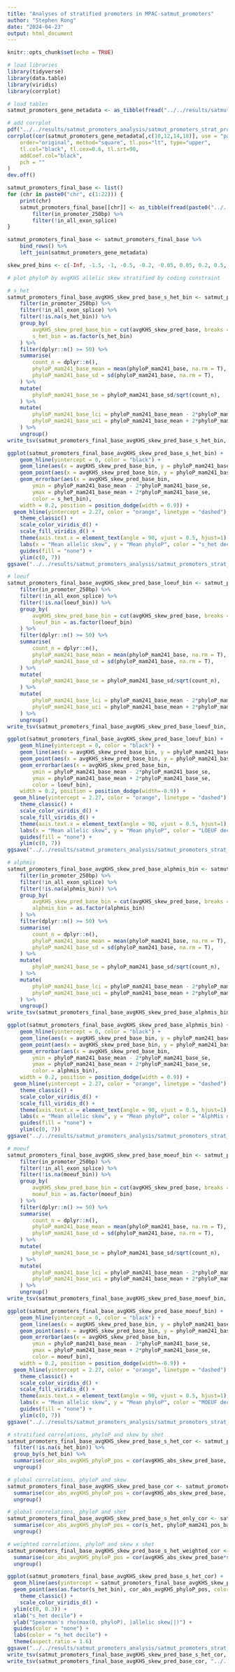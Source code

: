 ```yaml
---
title: "Analyses of stratified promoters in MPAC-satmut_promoters"
author: "Stephen Rong"
date: "2024-04-23"
output: html_document
---
```


```r
knitr::opts_chunk$set(echo = TRUE)
```

```r
# load libraries
library(tidyverse)
library(data.table)
library(viridis)
library(corrplot)

# load tables
satmut_promoters_gene_metadata <- as_tibble(fread("../../results/satmut_promoters_preprocess/satmut_promoters_gene_metadata/satmut_promoters_gene_metadata.txt.gz"))

# add corrplot
pdf("../../results/satmut_promoters_analysis/satmut_promoters_strat_promoters/gene_constraint_measures_correlation_plot.pdf", height=3, width=3)
corrplot(cor(satmut_promoters_gene_metadata[,c(10,12,14,18)], use = "pairwise.complete.obs"), 
	order="original", method="square", tl.pos="lt", type="upper", 
	tl.col="black", tl.cex=0.6, tl.srt=90, 
	addCoef.col="black",
	pch = ""
)
dev.off()

satmut_promoters_final_base <- list()
for (chr in paste0("chr", c(1:22))) {
	print(chr)
	satmut_promoters_final_base[[chr]] <- as_tibble(fread(paste0("../../results/satmut_promoters_preprocess/satmut_promoters_final_base/satmut_promoters_final_base_", chr, ".txt.gz"))) %>% 
		filter(in_promoter_250bp) %>% 
		filter(!in_all_exon_splice)
}

satmut_promoters_final_base <- satmut_promoters_final_base %>% 
	bind_rows() %>% 
	left_join(satmut_promoters_gene_metadata)

skew_pred_bins <- c(-Inf, -1.5, -1, -0.5, -0.2, -0.05, 0.05, 0.2, 0.5, 1, 1.5, Inf)
```

```r
# plot phyloP by avgKHS allelic skew stratified by coding constraint

# s_het
satmut_promoters_final_base_avgKHS_skew_pred_base_s_het_bin <- satmut_promoters_final_base %>% 
	filter(in_promoter_250bp) %>% 
	filter(!in_all_exon_splice) %>% 
	filter(!is.na(s_het_bin)) %>% 
	group_by(
		avgKHS_skew_pred_base_bin = cut(avgKHS_skew_pred_base, breaks = skew_pred_bins), 
		s_het_bin = as.factor(s_het_bin)
	) %>% 
	filter(dplyr::n() >= 50) %>% 
	summarise(
		count_n = dplyr::n(), 
		phyloP_mam241_base_mean = mean(phyloP_mam241_base, na.rm = T), 
		phyloP_mam241_base_sd = sd(phyloP_mam241_base, na.rm = T), 
	) %>% 
	mutate(
		phyloP_mam241_base_se = phyloP_mam241_base_sd/sqrt(count_n),
	) %>% 
	mutate(
		phyloP_mam241_base_lci = phyloP_mam241_base_mean - 2*phyloP_mam241_base_se,
		phyloP_mam241_base_uci = phyloP_mam241_base_mean + 2*phyloP_mam241_base_se
	) %>% 
	ungroup()
write_tsv(satmut_promoters_final_base_avgKHS_skew_pred_base_s_het_bin, "../../results/satmut_promoters_analysis/satmut_promoters_strat_promoters/satmut_promoters_final_base_avgKHS_skew_pred_base_s_het_bin.txt")

ggplot(satmut_promoters_final_base_avgKHS_skew_pred_base_s_het_bin) + 
	geom_hline(yintercept = 0, color = "black") + 
	geom_line(aes(x = avgKHS_skew_pred_base_bin, y = phyloP_mam241_base_mean, color = s_het_bin, group = s_het_bin), position = position_dodge(width = 0.9), alpha = 0.3) + 
	geom_point(aes(x = avgKHS_skew_pred_base_bin, y = phyloP_mam241_base_mean, color = s_het_bin), position = position_dodge(width = 0.9)) + 
	geom_errorbar(aes(x = avgKHS_skew_pred_base_bin, 
		ymin = phyloP_mam241_base_mean - 2*phyloP_mam241_base_se, 
		ymax = phyloP_mam241_base_mean + 2*phyloP_mam241_base_se, 
		color = s_het_bin), 
	width = 0.2, position = position_dodge(width = 0.9)) + 
  geom_hline(yintercept = 2.27, color = "orange", linetype = "dashed") + 
	theme_classic() + 
	scale_color_viridis_d() + 
	scale_fill_viridis_d() + 
	theme(axis.text.x = element_text(angle = 90, vjust = 0.5, hjust=1), axis.line.x = element_blank()) +	 
	labs(x = "Mean allelic skew", y = "Mean phyloP", color = "s_het decile") + 
	guides(fill = "none") + 
	ylim(c(0, 7))
ggsave("../../results/satmut_promoters_analysis/satmut_promoters_strat_promoters/satmut_promoters_final_base_avgKHS_skew_pred_base_s_het_bin.pdf")

# loeuf
satmut_promoters_final_base_avgKHS_skew_pred_base_loeuf_bin <- satmut_promoters_final_base %>% 
	filter(in_promoter_250bp) %>% 
	filter(!in_all_exon_splice) %>% 
	filter(!is.na(loeuf_bin)) %>% 
	group_by(
		avgKHS_skew_pred_base_bin = cut(avgKHS_skew_pred_base, breaks = skew_pred_bins), 
		loeuf_bin = as.factor(loeuf_bin)
	) %>% 
	filter(dplyr::n() >= 50) %>% 
	summarise(
		count_n = dplyr::n(), 
		phyloP_mam241_base_mean = mean(phyloP_mam241_base, na.rm = T), 
		phyloP_mam241_base_sd = sd(phyloP_mam241_base, na.rm = T), 
	) %>% 
	mutate(
		phyloP_mam241_base_se = phyloP_mam241_base_sd/sqrt(count_n),
	) %>% 
	mutate(
		phyloP_mam241_base_lci = phyloP_mam241_base_mean - 2*phyloP_mam241_base_se,
		phyloP_mam241_base_uci = phyloP_mam241_base_mean + 2*phyloP_mam241_base_se
	) %>% 
	ungroup()
write_tsv(satmut_promoters_final_base_avgKHS_skew_pred_base_loeuf_bin, "../../results/satmut_promoters_analysis/satmut_promoters_strat_promoters/satmut_promoters_final_base_avgKHS_skew_pred_base_loeuf_bin.txt")

ggplot(satmut_promoters_final_base_avgKHS_skew_pred_base_loeuf_bin) + 
	geom_hline(yintercept = 0, color = "black") + 
	geom_line(aes(x = avgKHS_skew_pred_base_bin, y = phyloP_mam241_base_mean, color = loeuf_bin, group = loeuf_bin), position = position_dodge(width = -0.9), alpha = 0.3) + 
	geom_point(aes(x = avgKHS_skew_pred_base_bin, y = phyloP_mam241_base_mean, color = loeuf_bin), position = position_dodge(width=-0.9)) + 
	geom_errorbar(aes(x = avgKHS_skew_pred_base_bin, 
		ymin = phyloP_mam241_base_mean - 2*phyloP_mam241_base_se, 
		ymax = phyloP_mam241_base_mean + 2*phyloP_mam241_base_se, 
		color = loeuf_bin), 
	width = 0.2, position = position_dodge(width=-0.9)) + 
  geom_hline(yintercept = 2.27, color = "orange", linetype = "dashed") + 
	theme_classic() + 
	scale_color_viridis_d() + 
	scale_fill_viridis_d() + 
	theme(axis.text.x = element_text(angle = 90, vjust = 0.5, hjust=1), axis.line.x = element_blank()) +	 
	labs(x = "Mean allelic skew", y = "Mean phyloP", color = "LOEUF decile") + 
	guides(fill = "none") + 
	ylim(c(0, 7))
ggsave("../../results/satmut_promoters_analysis/satmut_promoters_strat_promoters/satmut_promoters_final_base_avgKHS_skew_pred_base_loeuf_bin.pdf")

# alphmis
satmut_promoters_final_base_avgKHS_skew_pred_base_alphmis_bin <- satmut_promoters_final_base %>% 
	filter(in_promoter_250bp) %>% 
	filter(!in_all_exon_splice) %>% 
	filter(!is.na(alphmis_bin)) %>% 
	group_by(
		avgKHS_skew_pred_base_bin = cut(avgKHS_skew_pred_base, breaks = skew_pred_bins), 
		alphmis_bin = as.factor(alphmis_bin)
	) %>% 
	filter(dplyr::n() >= 50) %>% 
	summarise(
		count_n = dplyr::n(), 
		phyloP_mam241_base_mean = mean(phyloP_mam241_base, na.rm = T), 
		phyloP_mam241_base_sd = sd(phyloP_mam241_base, na.rm = T), 
	) %>% 
	mutate(
		phyloP_mam241_base_se = phyloP_mam241_base_sd/sqrt(count_n),
	) %>% 
	mutate(
		phyloP_mam241_base_lci = phyloP_mam241_base_mean - 2*phyloP_mam241_base_se,
		phyloP_mam241_base_uci = phyloP_mam241_base_mean + 2*phyloP_mam241_base_se
	) %>% 
	ungroup()
write_tsv(satmut_promoters_final_base_avgKHS_skew_pred_base_alphmis_bin, "../../results/satmut_promoters_analysis/satmut_promoters_strat_promoters/satmut_promoters_final_base_avgKHS_skew_pred_base_alphmis_bin.txt")

ggplot(satmut_promoters_final_base_avgKHS_skew_pred_base_alphmis_bin) + 
	geom_hline(yintercept = 0, color = "black") + 
	geom_line(aes(x = avgKHS_skew_pred_base_bin, y = phyloP_mam241_base_mean, color = alphmis_bin, group = alphmis_bin), position = position_dodge(width = 0.9), alpha = 0.3) + 
	geom_point(aes(x = avgKHS_skew_pred_base_bin, y = phyloP_mam241_base_mean, color = alphmis_bin), position = position_dodge(width = 0.9)) + 
	geom_errorbar(aes(x = avgKHS_skew_pred_base_bin, 
		ymin = phyloP_mam241_base_mean - 2*phyloP_mam241_base_se, 
		ymax = phyloP_mam241_base_mean + 2*phyloP_mam241_base_se, 
		color = alphmis_bin), 
	width = 0.2, position = position_dodge(width = 0.9)) + 
  geom_hline(yintercept = 2.27, color = "orange", linetype = "dashed") + 
	theme_classic() + 
	scale_color_viridis_d() + 
	scale_fill_viridis_d() + 
	theme(axis.text.x = element_text(angle = 90, vjust = 0.5, hjust=1), axis.line.x = element_blank()) +	 
	labs(x = "Mean allelic skew", y = "Mean phyloP", color = "AlphMis decile") + 
	guides(fill = "none") + 
	ylim(c(0, 7))
ggsave("../../results/satmut_promoters_analysis/satmut_promoters_strat_promoters/satmut_promoters_final_base_avgKHS_skew_pred_base_alphmis_bin.pdf")

# moeuf
satmut_promoters_final_base_avgKHS_skew_pred_base_moeuf_bin <- satmut_promoters_final_base %>% 
	filter(in_promoter_250bp) %>% 
	filter(!in_all_exon_splice) %>% 
	filter(!is.na(moeuf_bin)) %>% 
	group_by(
		avgKHS_skew_pred_base_bin = cut(avgKHS_skew_pred_base, breaks = skew_pred_bins), 
		moeuf_bin = as.factor(moeuf_bin)
	) %>% 
	filter(dplyr::n() >= 50) %>% 
	summarise(
		count_n = dplyr::n(), 
		phyloP_mam241_base_mean = mean(phyloP_mam241_base, na.rm = T), 
		phyloP_mam241_base_sd = sd(phyloP_mam241_base, na.rm = T), 
	) %>% 
	mutate(
		phyloP_mam241_base_se = phyloP_mam241_base_sd/sqrt(count_n),
	) %>% 
	mutate(
		phyloP_mam241_base_lci = phyloP_mam241_base_mean - 2*phyloP_mam241_base_se,
		phyloP_mam241_base_uci = phyloP_mam241_base_mean + 2*phyloP_mam241_base_se
	) %>% 
	ungroup()
write_tsv(satmut_promoters_final_base_avgKHS_skew_pred_base_moeuf_bin, "../../results/satmut_promoters_analysis/satmut_promoters_strat_promoters/satmut_promoters_final_base_avgKHS_skew_pred_base_moeuf_bin.txt")

ggplot(satmut_promoters_final_base_avgKHS_skew_pred_base_moeuf_bin) + 
	geom_hline(yintercept = 0, color = "black") + 
	geom_line(aes(x = avgKHS_skew_pred_base_bin, y = phyloP_mam241_base_mean, color = moeuf_bin, group = moeuf_bin), position = position_dodge(width = -0.9), alpha = 0.3) + 
	geom_point(aes(x = avgKHS_skew_pred_base_bin, y = phyloP_mam241_base_mean, color = moeuf_bin), position = position_dodge(width=-0.9)) + 
	geom_errorbar(aes(x = avgKHS_skew_pred_base_bin, 
		ymin = phyloP_mam241_base_mean - 2*phyloP_mam241_base_se, 
		ymax = phyloP_mam241_base_mean + 2*phyloP_mam241_base_se, 
		color = moeuf_bin), 
	width = 0.2, position = position_dodge(width=-0.9)) + 
  geom_hline(yintercept = 2.27, color = "orange", linetype = "dashed") + 
	theme_classic() + 
	scale_color_viridis_d() + 
	scale_fill_viridis_d() + 
	theme(axis.text.x = element_text(angle = 90, vjust = 0.5, hjust=1), axis.line.x = element_blank()) +	 
	labs(x = "Mean allelic skew", y = "Mean phyloP", color = "MOEUF decile") + 
	guides(fill = "none") + 
	ylim(c(0, 7))
ggsave("../../results/satmut_promoters_analysis/satmut_promoters_strat_promoters/satmut_promoters_final_base_avgKHS_skew_pred_base_moeuf_bin.pdf")
```

```r
# stratified correlations, phyloP and skew by shet
satmut_promoters_final_base_avgKHS_skew_pred_base_s_het_cor <- satmut_promoters_final_base  %>% 
  filter(!is.na(s_het_bin)) %>% 
  group_by(s_het_bin) %>%
  summarise(cor_abs_avgKHS_phyloP_pos = cor(avgKHS_abs_skew_pred_base, phyloP_mam241_pos_base, use = "pairwise.complete.obs", method = "spearman")) %>%
  ungroup()

# global correlations, phyloP and skew
satmut_promoters_final_base_avgKHS_skew_pred_base_cor <- satmut_promoters_final_base  %>% 
  summarise(cor_abs_avgKHS_phyloP_pos = cor(avgKHS_abs_skew_pred_base, phyloP_mam241_pos_base, use = "pairwise.complete.obs", method = "spearman")) %>%
  ungroup()

# global correlations, phyloP and shet
satmut_promoters_final_base_avgKHS_skew_pred_base_s_het_only_cor <- satmut_promoters_final_base  %>% 
  summarise(cor_abs_avgKHS_phyloP_pos = cor(s_het, phyloP_mam241_pos_base, use = "pairwise.complete.obs", method = "spearman")) %>%
  ungroup()

# weighted correlations, phyloP and skew x shet
satmut_promoters_final_base_avgKHS_skew_pred_base_s_het_weighted_cor <- satmut_promoters_final_base  %>% 
  summarise(cor_abs_avgKHS_phyloP_pos = cor(avgKHS_abs_skew_pred_base*s_het, phyloP_mam241_pos_base, use = "pairwise.complete.obs", method = "spearman")) %>%
  ungroup()

ggplot(satmut_promoters_final_base_avgKHS_skew_pred_base_s_het_cor) + 
  geom_hline(aes(yintercept = satmut_promoters_final_base_avgKHS_skew_pred_base_cor$cor_abs_avgKHS_phyloP_pos), linetype = "dashed") + 
  geom_point(aes(as.factor(s_het_bin), cor_abs_avgKHS_phyloP_pos, color = as.factor(s_het_bin)), size = 3) + 
	theme_classic() + 
	scale_color_viridis_d() + 
  ylim(c(0, 0.3)) + 
  xlab("s_het decile") + 
  ylab("Spearman's rho(max(0, phyloP), |allelic skew||)") + 
  guides(color = "none") + 
  labs(color = "s_het decile") + 
  theme(aspect.ratio = 1.6)
ggsave("../../results/satmut_promoters_analysis/satmut_promoters_strat_promoters/satmut_promoters_final_base_avgKHS_skew_pred_base_s_het_cor.pdf", scale = 0.6)
write_tsv(satmut_promoters_final_base_avgKHS_skew_pred_base_s_het_cor, "../../results/satmut_promoters_analysis/satmut_promoters_strat_promoters/satmut_promoters_final_base_avgKHS_skew_pred_base_s_het_cor.txt")
write_tsv(satmut_promoters_final_base_avgKHS_skew_pred_base_cor, "../../results/satmut_promoters_analysis/satmut_promoters_strat_promoters/satmut_promoters_final_base_avgKHS_skew_pred_base_cor.txt")
```
